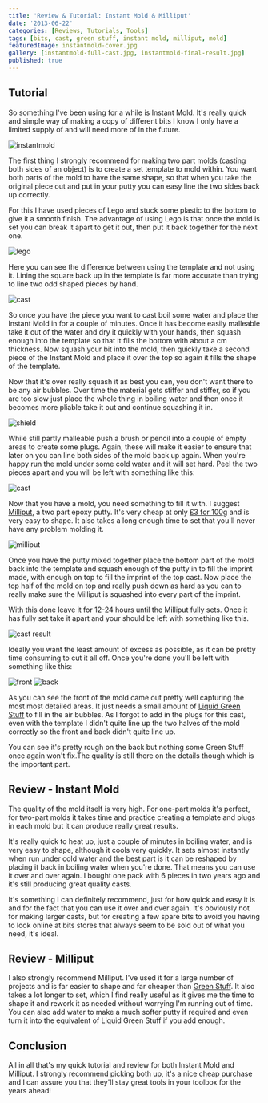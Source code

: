 ```yaml
---
title: 'Review & Tutorial: Instant Mold & Milliput'
date: '2013-06-22'
categories: [Reviews, Tutorials, Tools]
tags: [bits, cast, green stuff, instant mold, milliput, mold]
featuredImage: instantmold-cover.jpg
gallery: [instantmold-full-cast.jpg, instantmold-final-result.jpg]
published: true
---
```


## Tutorial

So something I've been using for a while is Instant Mold. It's really quick and simple way of making a copy of
different bits I know I only have a limited supply of and will need more of in the future.

![instantmold](instantmold.jpg)

The first thing I strongly recommend for making two part molds (casting both sides of an object) is to create a
set template to mold within. You want both parts of the mold to have the same shape, so that when you take the
original piece out and put in your putty you can easy line the two sides back up correctly.

For this I have used pieces of Lego and stuck some plastic to the bottom to give it a smooth finish. The advantage
of using Lego is that once the mold is set you can break it apart to get it out, then put it back together for the
next one.

![lego](instantmold-lego.jpg)

Here you can see the difference between using the template and not using it. Lining the square back up in the
template is far more accurate than trying to line two odd shaped pieces by hand.

![cast](instantmold-cast.jpg)

So once you have the piece you want to cast boil some water and place the Instant Mold in for a couple of minutes.
Once it has become easily malleable take it out of the water and dry it quickly with your hands, then squash enough
into the template so that it fills the bottom with about a cm thickness. Now squash your bit into the mold, then
quickly take a second piece of the Instant Mold and place it over the top so again it fills the shape of the template.

Now that it's over really squash it as best you can, you don't want there to be any air bubbles. Over time the
material gets stiffer and stiffer, so if you are too slow just place the whole thing in boiling water and then
once it becomes more pliable take it out and continue squashing it in.

![shield](instantmold-shield.jpg)

While still partly malleable push a brush or pencil into a couple of empty areas to create some plugs. Again,
these will make it easier to ensure that later on you can line both sides of the mold back up again. When you're
happy run the mold under some cold water and it will set hard. Peel the two pieces apart and you will be left with
something like this:

![cast](instantmold-cast-2.jpg)

Now that you have a mold, you need something to fill it with. I suggest [Milliput](http://www.milliput.com/), a two
part epoxy putty. It's very cheap at only [£3 for 100g](http://www.amazon.co.uk/dp/B001OBBTMW) and is very easy to
shape. It also takes a long enough time to set that you'll never have any problem molding it.

![milliput](instantmold-milliput.jpg)

Once you have the putty mixed together place the bottom part of the mold back into the template and squash enough of
the putty in to fill the imprint made, with enough on top to fill the imprint of the top cast. Now place the top half
of the mold on top and really push down as hard as you can to really make sure the Milliput is squashed into every
part of the imprint.

With this done leave it for 12-24 hours until the Milliput fully sets. Once it has fully set take it apart and your
should be left with something like this.

![cast result](instantmold-cast-result.jpg)

Ideally you want the least amount of excess as possible, as it can be pretty time consuming to cut it all off.
Once you're done you'll be left with something like this:

![front](instantmold-cast-filed.jpg)
![back](instantmold-cast-back-filed.jpg)

As you can see the front of the mold came out pretty well capturing the most most detailed areas. It just needs a
small amount of [Liquid Green Stuff](http://www.games-workshop.com/en-GB/Citadel-Technical?s=99189956004) to fill
in the air bubbles. As I forgot to add in the plugs for this cast, even with the template I didn't quite line up the
two halves of the mold correctly so the front and back didn't quite line up.

You can see it's pretty rough on the back but nothing some Green Stuff once again won't fix.The quality is still there
on the details though which is the important part.

## Review - Instant Mold

The quality of the mold itself is very high. For one-part molds it's perfect, for two-part molds it takes time and
practice creating a template and plugs in each mold but it can produce really great results.

It's really quick to heat up, just a couple of minutes in boiling water, and is very easy to shape, although it cools
very quickly. It sets almost instantly when run under cold water and the best part is it can be reshaped by placing it
back in boiling water when you're done. That means you can use it over and over again. I bought one pack with 6 pieces
in two years ago and it's still producing great quality casts.

It's something I can definitely recommend, just for how quick and easy it is and for the fact that you can use it over
and over again. It's obviously not for making larger casts, but for creating a few spare bits to avoid you having to
look online at bits stores that always seem to be sold out of what you need, it's ideal.

## Review - Milliput

I also strongly recommend Milliput. I've used it for a large number of projects and is far easier to shape and far
cheaper than [Green Stuff](http://www.games-workshop.com/en-GB/Green-Stuff). It also takes a lot longer to set, which
I find really useful as it gives me the time to shape it and rework it as needed without worrying I'm running out of
time. You can also add water to make a much softer putty if required and even turn it into the equivalent of Liquid
Green Stuff if you add enough.

## Conclusion

All in all that's my quick tutorial and review for both Instant Mold and Milliput. I strongly recommend picking both
up, it's a nice cheap purchase and I can assure you that they'll stay great tools in your toolbox for the years ahead!
